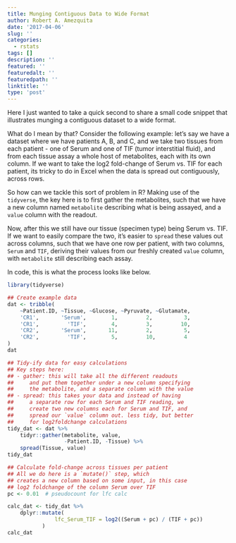 ```yaml
---
title: Munging Contiguous Data to Wide Format
author: Robert A. Amezquita
date: '2017-04-06'
slug: ''
categories:
  - rstats
tags: []
description: ''
featured: ''
featuredalt: ''
featuredpath: ''
linktitle: ''
type: 'post'
---
```


Here I just wanted to take a quick second to share a small code snippet that illustrates munging a contiguous dataset to a wide format. 

What do I mean by that? Consider the following example: let's say we have a dataset where we have patients A, B, and C, and we take two tissues from each patient - one of Serum and one of TIF (tumor interstitial fluid), and from each tissue assay a whole host of metabolites, each with its own column. If we want to take the log2 fold-change of Serum vs. TIF for each patient, its tricky to do in Excel when the data is spread out contiguously, across rows. 

So how can we tackle this sort of problem in R? Making use of the `tidyverse`, the key here is to first gather the metabolites, such that we have a new column named `metabolite` describing what is being assayed, and a `value` column with the readout. 

Now, after this we still have our tissue (specimen type) being Serum vs. TIF. If we want to easily compare the two, it's easier to `spread` these values out across columns, such that we have one row per patient, with two columns, `Serum` and `TIF`, deriving their values from our freshly created `value` column, with `metabolite` still describing each assay. 

In code, this is what the process looks like below.


```r
library(tidyverse)
```

```r

## Create example data
dat <- tribble(
    ~Patient.ID, ~Tissue, ~Glucose, ~Pyruvate, ~Glutamate,
    'CR1',       'Serum',        1,         2,          3,
    'CR1',         'TIF',        4,         3,         10,
    'CR2',       'Serum',       11,         2,          5,
    'CR2',         'TIF',        5,         10,         4
)
dat

## Tidy-ify data for easy calculations
## Key steps here:
## - gather: this will take all the different readouts
##     and put them together under a new column specifying
##     the metabolite, and a separate column with the value
## - spread: this takes your data and instead of having
##     a separate row for each Serum and TIF reading, we
##     create two new columns each for Serum and TIF, and
##     spread our `value` column out. less tidy, but better
##     for log2foldchange calculations
tidy_dat <- dat %>%
    tidyr::gather(metabolite, value,
                  -Patient.ID, -Tissue) %>%
    spread(Tissue, value)
tidy_dat

## Calculate fold-change across tissues per patient
## All we do here is a `mutate()` step, which
## creates a new column based on some input, in this case
## log2 foldchange of the column Serum over TIF
pc <- 0.01  # pseudocount for lfc calc

calc_dat <- tidy_dat %>%
    dplyr::mutate(
               lfc_Serum_TIF = log2((Serum + pc) / (TIF + pc))
           )
calc_dat

```


